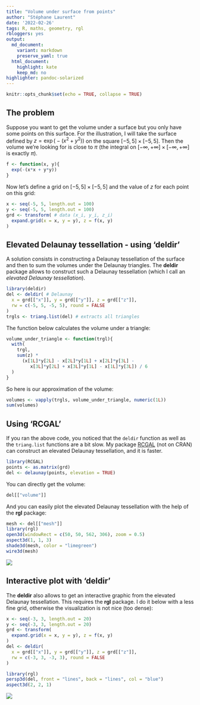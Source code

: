 ```yaml
---
title: "Volume under surface from points"
author: "Stéphane Laurent"
date: '2022-02-26'
tags: R, maths, geometry, rgl
rbloggers: yes
output:
  md_document:
    variant: markdown
    preserve_yaml: true
  html_document:
    highlight: kate
    keep_md: no
highlighter: pandoc-solarized
---
```


```r
knitr::opts_chunk$set(echo = TRUE, collapse = TRUE)
```

## The problem

Suppose you want to get the volume under a surface but you only have some 
points on this surface. 
For the illustration, I will take the surface defined by 
$z = \exp\bigl(-(x^2 + y^2)\bigr)$ on the square $[-5, 5] \times [-5, 5]$. 
Then the volume we're looking for is close to $\pi$ (the integral on 
$[-\infty, +\infty] \times [-\infty, +\infty]$ is exactly $\pi$).

```r
f <- function(x, y){
  exp(-(x*x + y*y))
}
```

Now let's define a grid on $[-5, 5] \times [-5, 5]$ and the value of $z$ 
for each point on this grid:

```r
x <- seq(-5, 5, length.out = 100)
y <- seq(-5, 5, length.out = 100)
grd <- transform( # data (x_i, y_i, z_i)
  expand.grid(x = x, y = y), z = f(x, y)
) 
```

## Elevated Delaunay tessellation - using 'deldir'

A solution consists in constructing a Delaunay tessellation of the surface 
and then to sum the volumes under the Delaunay triangles. 
The **deldir** package allows to construct such a Delaunay tessellation (which 
I call an *elevated Delaunay tessellation*).

```r
library(deldir)
del <- deldir( # Delaunay
  x = grd[["x"]], y = grd[["y"]], z = grd[["z"]],
  rw = c(-5, 5, -5, 5), round = FALSE
) 
trgls <- triang.list(del) # extracts all triangles
```

The function below calculates the volume under a triangle:

```r
volume_under_triangle <- function(trgl){
  with(
    trgl, 
    sum(z) * 
      (x[1L]*y[2L] - x[2L]*y[1L] + x[2L]*y[3L] -
         x[3L]*y[2L] + x[3L]*y[1L] - x[1L]*y[3L]) / 6
  )
}
```

So here is our approximation of the volume:

```r
volumes <- vapply(trgls, volume_under_triangle, numeric(1L))
sum(volumes)
```


## Using 'RCGAL'

If you ran the above code, you noticed that the `deldir` function as well as 
the `triang.list` functions are a bit slow. My package 
[RCGAL](https://laustep.github.io/stlahblog/posts/SurfaceReconstruction.html)
(not on CRAN) can construct an elevated Delaunay tessellation, and it is 
faster.

```r
library(RCGAL)
points <- as.matrix(grd)
del <- delaunay(points, elevation = TRUE)
```

You can directly get the volume:

```r
del[["volume"]]
```

And you can easily plot the elevated Delaunay tessellation with the help of 
the **rgl** package:

```r
mesh <- del[["mesh"]]
library(rgl)
open3d(windowRect = c(50, 50, 562, 306), zoom = 0.5)
aspect3d(1, 1, 3)
shade3d(mesh, color = "limegreen")
wire3d(mesh)
```

![](figures/rgl_elevated_delaunay.png)

## Interactive plot with 'deldir'

The **deldir** also allows to get an interactive graphic from the elevated
Delaunay tessellation. This requires the **rgl** package. I do it below with a
less fine grid, otherwise the visualization is not nice (too dense):

```r
x <- seq(-3, 3, length.out = 20)
y <- seq(-3, 3, length.out = 20)
grd <- transform(
  expand.grid(x = x, y = y), z = f(x, y)
) 
del <- deldir(
  x = grd[["x"]], y = grd[["y"]], z = grd[["z"]],
  rw = c(-3, 3, -3, 3), round = FALSE
) 
```

```r
library(rgl)
persp3d(del, front = "lines", back = "lines", col = "blue")
aspect3d(2, 2, 1)
```

![](figures/deldir_elevated_delaunay.gif)